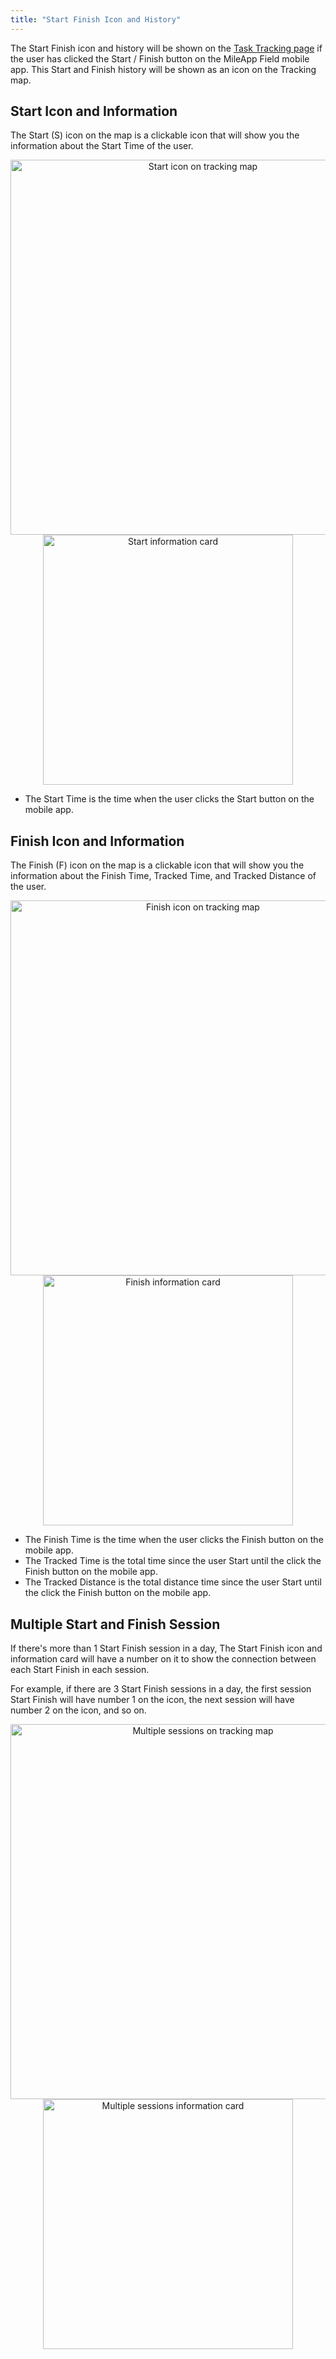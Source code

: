 ```yaml
---
title: "Start Finish Icon and History"
---
```



The Start Finish icon and history will be shown on the [Task Tracking page](https://web.mile.app/tasks/tracking) if the user has clicked the Start / Finish button on the MileApp Field mobile app. This Start and Finish history will be shown as an icon on the Tracking map.

## Start Icon and Information

The Start (S) icon on the map is a clickable icon that will show you the information about the Start Time of the user.

<div align="center">
  <img src="https://t3837933.p.clickup-attachments.com/t3837933/1300fe1a-2e44-4d74-8ce1-936267e5a3bd/image.png" alt="Start icon on tracking map" width="600" />
</div>

<div align="center">
  <img src="https://t3837933.p.clickup-attachments.com/t3837933/8b0d3945-5a11-4733-9c9e-69521b8499a4/image.png" alt="Start information card" width="400" />
</div>

- The Start Time is the time when the user clicks the Start button on the mobile app.

## Finish Icon and Information

The Finish (F) icon on the map is a clickable icon that will show you the information about the Finish Time, Tracked Time, and Tracked Distance of the user.

<div align="center">
  <img src="https://t3837933.p.clickup-attachments.com/t3837933/335c1237-85c3-4d1b-80a6-4d2656e0ee42/image.png" alt="Finish icon on tracking map" width="600" />
</div>

<div align="center">
  <img src="https://t3837933.p.clickup-attachments.com/t3837933/0b344606-65af-42b9-831f-b59ecffd293b/image.png" alt="Finish information card" width="400" />
</div>

- The Finish Time is the time when the user clicks the Finish button on the mobile app.
- The Tracked Time is the total time since the user Start until the click the Finish button on the mobile app.
- The Tracked Distance is the total distance time since the user Start until the click the Finish button on the mobile app.

## Multiple Start and Finish Session

If there's more than 1 Start Finish session in a day, The Start Finish icon and information card will have a number on it to show the connection between each Start Finish in each session.

For example, if there are 3 Start Finish sessions in a day, the first session Start Finish will have number 1 on the icon, the next session will have number 2 on the icon, and so on.

<div align="center">
  <img src="https://t3837933.p.clickup-attachments.com/t3837933/8b4dd90d-f968-44ea-ac42-1ee195fd450e/image.png" alt="Multiple sessions on tracking map" width="600" />
</div>

<div align="center">
  <img src="https://t3837933.p.clickup-attachments.com/t3837933/c66052b4-f861-446d-8c6d-d2975af3b0fa/image.png" alt="Multiple sessions information card" width="400" />
</div>
